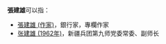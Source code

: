'''張建雄'''可以指：
* [[張建雄_(作家)|張建雄 (作家)]]，銀行家，專欄作家
* [[张建雄_(1962年)|张建雄 (1962年)]]，新疆兵团第九师党委常委、副师长

{{disambig}}